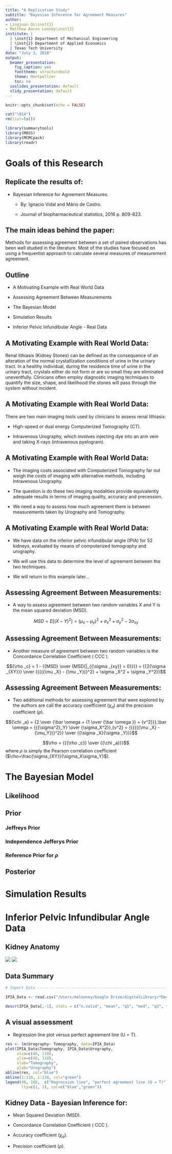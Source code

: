 ```yaml
---
title: "A Replication Study"
subtitle: "Bayesian Inference for Agreement Measures"
author: 
- Lingjuan Qi\inst{1}
- Matthew Aaron Looney\inst{2}
institute: |
  | \inst{1} Department of Mechanical Engineering
  | \inst{2} Department of Applied Economics
  | Texas Tech University
date: "July 3, 2018"
output:
  beamer_presentation:
    fig_caption: yes
    fonttheme: structurebold
    theme: Montpellier
    toc: no
  ioslides_presentation: default
  slidy_presentation: default
---
```


```r
knitr::opts_chunk$set(echo = FALSE)

cat("\014")
rm(list=ls())

library(summarytools)
library(MASS)
library(MCMCpack)
library(readr)

```


# Goals of this Research

## Replicate the results of:

  * Bayesian Inference for Agreement Measures.

    - By: Ignacio Vidal and Mário de Castro.

    - Journal of biopharmaceutical statistics, 2016 p. 809-823.


## The main ideas behind the paper:

Methods for assessing agreement between a set of paired observations has been well studied in the literature. Most of the studies have focused on using a frequentist approach to calculate several measures of measurement agreement.

## Outline

* A Motivating Example with Real World Data

* Assessing Agreement Between Measurements

* The Bayesian Model

* Simulation Results

* Inferior Pelvic Infundibular Angle - Real Data


## A Motivating Example with Real World Data:

Renal lithiasis (Kidney Stones) can be defined as the consequence of an alteration of the normal crystallization conditions of urine in the urinary tract. In a healthy individual, during the residence time of urine in the urinary tract, crystals either do not form or are so small they are eliminated uneventfully. Clinicians often employ diagnostic imaging techniques to quantify the size, shape, and likelihood the stones will pass through the system without incident.

## A Motivating Example with Real World Data:

There are two main imaging tools used by clinicians to assess renal lithiasis:

* High-speed or dual energy Computerized Tomography (CT).

* Intravenous Urography, which involves injecting dye into an arm vein and taking X-rays (intravenous pyelogram).


## A Motivating Example with Real World Data:

* The imaging costs associated with Computerized Tomography far out weigh the costs of imaging with alternative methods, including Intravenous Urography. 

* The question is do these two imaging modalities provide equivalently adequate results in terms of imaging quality, accuracy and precession.

* We need a way to assess how much agreement there is between measurements taken by Urography and Tomography.


## A Motivating Example with Real World Data:

* We have data on the inferior pelvic infundibular angle (IPIA) for 52 kidneys, evaluated by means of computerized tomography and urography.

* We will use this data to determine the level of agreement between the two techniques.

* We will return to this example later...



## Assessing Agreement Between Measurements:

* A way to assess agreement between two random variables X and Y is the mean squared deviation (MSD).

$$MSD = E\left[ {{{(X - Y)}^2}} \right] = {({\mu _x} - {\mu _y})^2} + \sigma _x^2 + \sigma _y^2 - 2{\sigma _{xy}}$$

## Assessing Agreement Between Measurements:

* Another measure of agreement between two random variables is the Concordance Correlation Coefficient ( CCC ).

$${\rho _c} = 1 - {{MSD} \over {MSD{|_{{\sigma _{xy}} = 0}}}} = {{2{\sigma _{XY}}} \over {{{({\mu _X} - {\mu _Y})}^2} + \sigma _X^2 + \sigma _Y^2}}$$

## Assessing Agreement Between Measurements:

* Two additional methods for assessing agreement that were explored by the authors are call the accuracy coefficient ($\chi_a$) and the precision coefficient ($\rho$).

$${\chi _a} = {2 \over {\bar \omega  + {1 \over {\bar \omega }} + {v^2}}},\bar \omega  = {{{\sigma^2}_Y} \over {\sigma_X^2}},{v^2} = {{{{({\mu _X} - {\mu_Y})}^2}} \over {{\sigma _X}{\sigma _Y}}}$$

$$\rho  = {{{\rho _c}} \over {{\chi _a}}}$$
where $\rho$ is simply the Pearson correlation coefficient ($\rho=\frac{\sigma_{XY}}{\sigma_X\sigma_Y}$).


# The Bayesian Model



## Likelihood


## Prior

### Jeffreys Prior


### Independence Jefferys Prior



### Reference Prior for $\rho$


## Posterior


# Simulation Results




# Inferior Pelvic Infundibular Angle Data

## Kidney Anatomy

![](~Slides/1677-5538-ibju-40-3-0337-gf01.jpg) ![](~Slides/image00796.jpeg)


## Data Summary

```r

# Import Data -----------------------------------------------------------------

IPIA_Data <- read.csv("/Users/malooney/Google Drive/digitalLibrary/*Decesion_Theory/Decision_Theory/data/IPIA_Data.csv")

descr(IPIA_Data[,-1], stats = c("n.valid", "mean", "q1", "med", "q3", "sd", "min", "max"), style = "rmarkdown", omit.headings = T, transpose = F)


```

## A visual assessment 

* Regression line plot versus perfect agreement line (U = T).

```r

res <- lm(Urography~ Tomography, data=IPIA_Data)
plot(IPIA_Data$Tomography, IPIA_Data$Urography, 
     xlim=c(40, 110), 
     ylim=c(40, 110), 
     xlab="Tomography", 
     ylab="Urography")
abline(res, col="blue")
abline(1:110, 1:110, col="green")
legend(40, 108,  c("Regression line", "perfect agreement line (U = T)"), 
       lty=c(1, 1), col=c("blue","green"))

```

## Kidney Data - Bayesian Inference for:

* Mean Squared Deviation (MSD).

* Concordance Correlation Coefficient ( CCC ).

* Accuracy coefficient ($\chi_a$).

* Precision coefficient ($\rho$).







